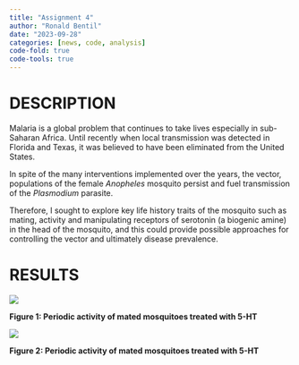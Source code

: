 ```yaml
---
title: "Assignment 4"
author: "Ronald Bentil"
date: "2023-09-28"
categories: [news, code, analysis]
code-fold: true
code-tools: true
---
```


# DESCRIPTION

Malaria is a global problem that continues to take lives especially in sub-Saharan Africa. Until recently when local transmission was detected in Florida and Texas, it was believed to have been eliminated from the United States.

In spite of the many interventions implemented over the years, the vector, populations of the female *Anopheles* mosquito persist and fuel transmission of the *Plasmodium* parasite.

Therefore, I sought to explore key life history traits of the mosquito such as mating, activity and manipulating receptors of serotonin (a biogenic amine) in the head of the mosquito, and this could provide possible approaches for controlling the vector and ultimately disease prevalence.

# RESULTS

![](images/Rplot_mated.png)

**Figure 1: Periodic activity of mated mosquitoes treated with 5-HT**

![](images/Rplot_nonmated.png)

**Figure 2: Periodic activity of mated mosquitoes treated with 5-HT**
